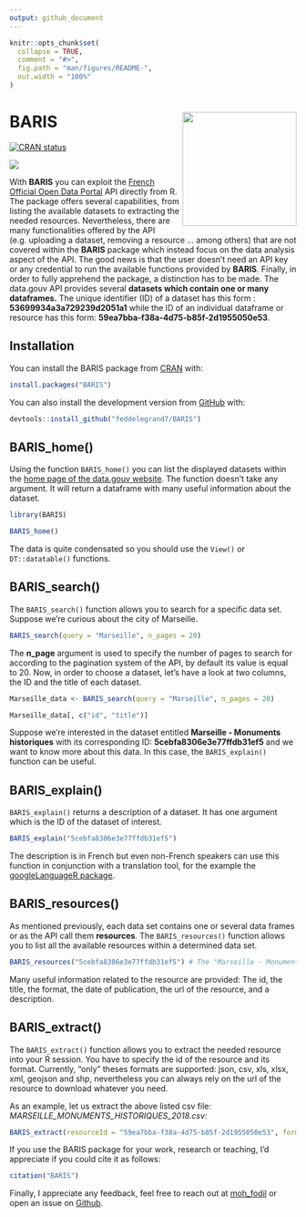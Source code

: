 ```yaml
---
output: github_document
---
```


<!-- README.md is generated from README.Rmd. Please edit that file -->

```r
knitr::opts_chunk$set(
  collapse = TRUE,
  comment = "#>",
  fig.path = "man/figures/README-",
  out.width = "100%"
)
```
# BARIS <a><img src='man/figures/hex.png' align="right" height="200" /></a>

<!-- badges: start -->

[![CRAN
status](https://www.r-pkg.org/badges/version/BARIS)](https://cran.r-project.org/package=BARIS)

<!-- badges: end -->

[![](http://cranlogs.r-pkg.org/badges/grand-total/BARIS?color=blue)](https://cran.r-project.org/package=BARIS)

With **BARIS** you can exploit the [French Official Open Data Portal](https://www.data.gouv.fr/fr/) API directly from R. The package offers several capabilities, from listing the available datasets to extracting the needed resources. Nevertheless, there are many functionalities offered by the API (e.g. uploading a dataset, removing a resource ... among others) that are not covered within the **BARIS** package which instead focus on the data analysis aspect of the API. The good news is that the user doesn't need an API key or any credential to run the available functions provided by **BARIS**. Finally, in order to fully apprehend the package, a distinction has to be made. The data.gouv API provides several **datasets which contain one or many dataframes.** The unique identifier (ID) of a dataset has this form : **53699934a3a729239d2051a1** while the ID of an individual dataframe or resource has this form: **59ea7bba-f38a-4d75-b85f-2d1955050e53**. 

## Installation

You can install the BARIS package from
[CRAN](https://cran.r-project.org/) with:

```r

install.packages("BARIS")

```


You can also install the development version from [GitHub](https://github.com/) with:


```r

devtools::install_github("feddelegrand7/BARIS")

```

## BARIS_home()

Using the function `BARIS_home()` you can list the displayed datasets within the [home page of the data.gouv website](https://www.data.gouv.fr/fr/). The function doesn't take any argument. It will return a dataframe with many useful information about the dataset.

```r
library(BARIS)

BARIS_home()

```
The data is quite condensated so you should use the `View()` or `DT::datatable()` functions.


## BARIS_search()

The `BARIS_search()` function allows you to search for a specific data set. Suppose we're curious about the city of Marseille. 


```r

BARIS_search(query = "Marseille", n_pages = 20)

```

The **n_page** argument is used to specify the number of pages to search for according to the pagination system of the API, by default its value is equal to 20. Now, in order to choose a dataset, let's have a look at two columns, the ID and the title of each dataset. 

```r

Marseille_data <- BARIS_search(query = "Marseille", n_pages = 20)

Marseille_data[, c("id", "title")]


```

Suppose we're interested in the dataset entitled **Marseille - Monuments historiques** with its corresponding ID:
**5cebfa8306e3e77ffdb31ef5** and we want to know more about this data. In this case, the `BARIS_explain()` function can be useful. 


## BARIS_explain()

`BARIS_explain()` returns a description of a dataset. It has one argument which is the ID of the dataset of interest. 

```r

BARIS_explain("5cebfa8306e3e77ffdb31ef5")

```

The description is in French but even non-French speakers can use this function in conjunction with a translation tool, for the example the [googleLanguageR package]( https://CRAN.R-project.org/package=googleLanguageR). 


## BARIS_resources()

As mentioned previously, each data set contains one or several data frames or as the API call them **resources**. The `BARIS_resources()` function allows you to list all the available resources within a determined data set. 


```r

BARIS_resources("5cebfa8306e3e77ffdb31ef5") # The "Marseille - Monuments historiques" ID


```


Many useful information related to the resource are provided: The id, the title, the format, the date of publication, the url of the resource, and a description.


## BARIS_extract()

The `BARIS_extract()` function allows you to extract the needed resource into your R session. You have to specify the id of the resource and its format. Currently, "only" theses formats are supported: json, csv, xls, xlsx, xml, geojson and shp, nevertheless you can always rely on the url of the resource to download whatever you need. 

As an example, let us extract the above listed csv file: *MARSEILLE_MONUMENTS_HISTORIQUES_2018.csv*:


```r

BARIS_extract(resourceId = "59ea7bba-f38a-4d75-b85f-2d1955050e53", format = "csv")

```

If you use the BARIS package for your work, research or teaching, I'd appreciate if you could cite it as follows: 


```r
citation("BARIS")
```

Finally, I appreciate any feedback, feel free to reach out at [moh_fodil](https://twitter.com/moh_fodil) or open an issue on [Github](https://github.com/feddelegrand7/BARIS/issues).







